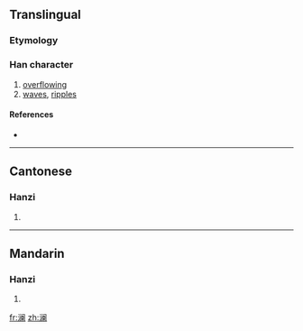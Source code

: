 {{also|瀾}}
==Translingual==

===Etymology===
{{Han simp|瀾|f=門|t=门}}

===Han character===
{{Han char|rn=85|rad=水|as=12|sn=15|four=|canj=水中尸田 (ELSW)}}

# [[overflowing]]
# [[wave]]s, [[ripple]]s

====References====
* {{Han ref|kx=0652.321|hdz=31747.060|uh=6F9C|ud=28572}}

----

==Cantonese==

===Hanzi===
{{yue-hanzi|jyut=|y=laan4|tra=瀾}}

# {{defn|Cantonese|sort=水12}}

----

==Mandarin==

===Hanzi===
{{cmn-hanzi|tra=瀾|pin=[[lán]] ([[lan2]])|wg=lan<sup>2</sup>}}

# {{defn|Mandarin|sort=水12}}

[[fr:澜]]
[[zh:澜]]
